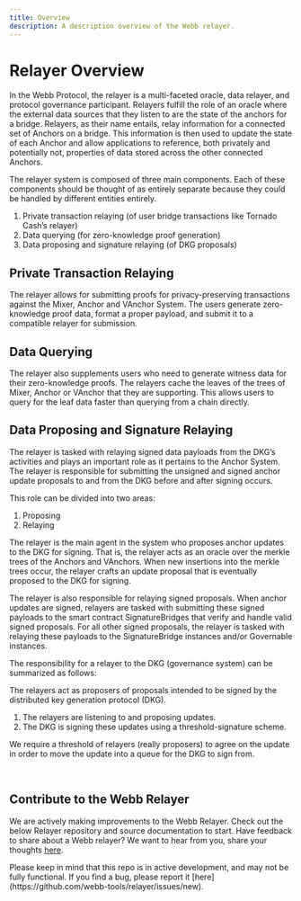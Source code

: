 ```yaml
---
title: Overview
description: A description overview of the Webb relayer.
---
```



# Relayer Overview

In the Webb Protocol, the relayer is a multi-faceted oracle, data relayer, and protocol governance participant.
Relayers fulfill the role of an oracle where the external data sources that they listen to are the state of the
anchors for a bridge. Relayers, as their name entails, relay information for a connected set of Anchors on a bridge.
This information is then used to update the state of each Anchor and allow applications to reference, both privately
and potentially not, properties of data stored across the other connected Anchors.

The relayer system is composed of three main components. Each of these components should be thought of as entirely
separate because they could be handled by different entities entirely.

1. Private transaction relaying (of user bridge transactions like Tornado Cash’s relayer)
2. Data querying (for zero-knowledge proof generation)
3. Data proposing and signature relaying (of DKG proposals)

## Private Transaction Relaying

The relayer allows for submitting proofs for privacy-preserving transactions against the Mixer, Anchor and
VAnchor System. The users generate zero-knowledge proof data, format a proper payload, and submit it to a
compatible relayer for submission.

## Data Querying

The relayer also supplements users who need to generate witness data for their zero-knowledge proofs. The
relayers cache the leaves of the trees of Mixer, Anchor or VAnchor that they are supporting. This allows users
to query for the leaf data faster than querying from a chain directly.

## Data Proposing and Signature Relaying

The relayer is tasked with relaying signed data payloads from the DKG’s activities and plays an important role
as it pertains to the Anchor System. The relayer is responsible for submitting the unsigned and signed anchor
update proposals to and from the DKG before and after signing occurs.

This role can be divided into two areas:

1. Proposing
2. Relaying

The relayer is the main agent in the system who proposes anchor updates to the DKG for signing. That is, the
relayer acts as an oracle over the merkle trees of the Anchors and VAnchors. When new insertions into the
merkle trees occur, the relayer crafts an update proposal that is eventually proposed to the DKG for signing.

The relayer is also responsible for relaying signed proposals. When anchor updates are signed, relayers are
tasked with submitting these signed payloads to the smart contract SignatureBridges that verify and handle
valid signed proposals. For all other signed proposals, the relayer is tasked with relaying these payloads
to the SignatureBridge instances and/or Governable instances.

The responsibility for a relayer to the DKG (governance system) can be summarized as follows:

The relayers act as proposers of proposals intended to be signed by the distributed key generation protocol (DKG).

1. The relayers are listening to and proposing updates.
2. The DKG is signing these updates using a threshold-signature scheme.

We require a threshold of relayers (really proposers) to agree on the update in order to move the update into
a queue for the DKG to sign from.

<br />

<RelayerImages />

## Contribute to the Webb Relayer

We are actively making improvements to the Webb Relayer. Check out the below Relayer repository and source documentation to start. Have feedback to share about a Webb
relayer? We want to hear from you, share your thoughts [here](https://github.com/webb-tools/feedback/discussions/categories/webb-relayer-feedback).

<Callout type="info">
  Please keep in mind that this repo is in active development, and may not be fully functional. If you find a bug, please report it [here](https://github.com/webb-tools/relayer/issues/new).
</Callout>

<RelayerImpl />
